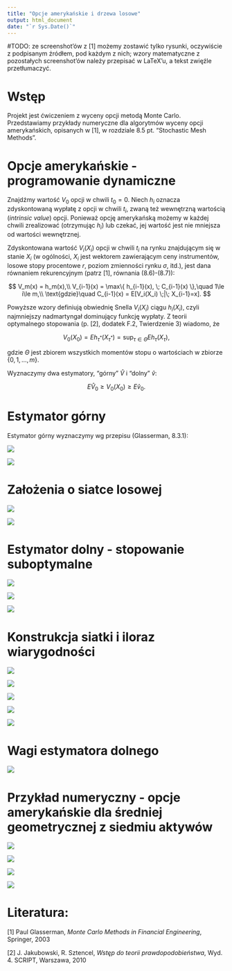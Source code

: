 ```yaml
---
title: "Opcje amerykańskie i drzewa losowe"
output: html_document
date: "`r Sys.Date()`"
---
```


#TODO: ze screenshot'ów z [1] możemy zostawić tylko rysunki, oczywiście z podpisanym źródłem, pod każdym z nich; wzory matematyczne z pozostałych screenshot'ów należy przepisać w LaTeX'u, a tekst zwięźle przetłumaczyć.

# Wstęp

Projekt jest ćwiczeniem z wyceny opcji metodą Monte Carlo. Przedstawiamy przykłady numeryczne dla algorytmów wyceny opcji amerykańskich, opisanych w [1], w rozdziale 8.5 pt. "Stochastic Mesh Methods".

# Opcje amerykańskie - programowanie dynamiczne

Znajdźmy wartość $V_0$ opcji w chwili $t_0=0$. Niech $h_i$ oznacza zdyskontowaną wypłatę z opcji w chwili $t_i$, zwaną też wewnętrzną wartością (*intrinsic value*) opcji. Ponieważ opcję amerykańską możemy w każdej chwili zrealizować (otrzymując $h_i$) lub czekać, jej wartość jest nie mniejsza od wartości wewnętrznej.

Zdyskontowana wartość $V_i(X_i)$ opcji w chwili $t_i$ na rynku znajdującym się w stanie $X_i$ (w ogólności, $X_i$ jest wektorem zawierającym ceny instrumentów, losowe stopy procentowe $r$, poziom zmienności rynku $\sigma$, itd.), jest dana równaniem rekurencyjnym (patrz [1], równania (8.6)-(8.7)):

$$
V_m(x) = h_m(x),\\
V_{i-1}(x) = \max\{ h_{i-1}(x), \; C_{i-1}(x) \},\quad 1\le i\le m,\\
\text{gdzie}\quad 
C_{i-1}(x) = E[V_i(X_i) \;|\; X_{i-1}=x].
$$

Powyższe wzory definiują obwiednię Snella $V_i(X_i)$ ciągu $h_i(X_i)$, czyli najmniejszy nadmartyngał dominujący funkcję wypłaty. Z teorii optymalnego stopowania (p. [2], dodatek F.2, Twierdzenie 3) wiadomo, że

$$
V_0(X_0) = Eh_{\tau^*}(X_{\tau^*}) = \sup_{\tau\in\Theta} Eh_{\tau}(X_{\tau}),
$$

gdzie $\Theta$ jest zbiorem wszystkich momentów stopu o wartościach w zbiorze $\{0,1,\ldots,m\}$.

Wyznaczymy dwa estymatory, "górny" $\hat V$ i "dolny" $\hat v$:

$$
E\hat V_0 \ge V_0(X_0) \ge E\hat v_0.
$$

# Estymator górny

Estymator górny wyznaczymy wg przepisu (Glasserman, 8.3.1):

![](images/Screenshot%202022-12-07%20at%2015.55.27.png)

![](images/Screenshot%202022-12-07%20at%2015.55.39.png)

# Założenia o siatce losowej

![](images/Screenshot%202022-12-07%20at%2015.56.26.png)

![](images/Screenshot%202022-12-08%20at%2011.41.02.png)

# Estymator dolny - stopowanie suboptymalne

![](images/Screenshot%202022-12-07%20at%2015.57.20.png)

![](images/Screenshot%202022-12-07%20at%2015.57.44.png)

![](images/Screenshot%202022-12-07%20at%2015.58.00.png)

# Konstrukcja siatki i iloraz wiarygodności

![](images/Screenshot%202022-12-07%20at%2015.58.27.png)

![](images/Screenshot%202022-12-07%20at%2015.59.10.png)

![](images/Screenshot%202022-12-07%20at%2015.59.20.png)

![](images/Screenshot%202022-12-07%20at%2015.59.42.png)

![](images/Screenshot%202022-12-07%20at%2016.00.02.png)

# Wagi estymatora dolnego

![](images/Screenshot%202022-12-07%20at%2016.00.30.png)

# Przykład numeryczny - opcje amerykańskie dla średniej geometrycznej z siedmiu aktywów

![](images/Screenshot%202022-12-07%20at%2016.13.54.png)

![](images/Screenshot%202022-12-07%20at%2016.01.11.png)

![](images/Screenshot%202022-12-07%20at%2016.01.23.png)

![](images/Screenshot%202022-12-07%20at%2016.14.04.png)

# Literatura:

[1] Paul Glasserman, *Monte Carlo Methods in Financial Engineering*, Springer, 2003

[2] J. Jakubowski, R. Sztencel, *Wstęp do teorii prawdopodobieństwa*, Wyd. 4. SCRIPT, Warszawa, 2010
